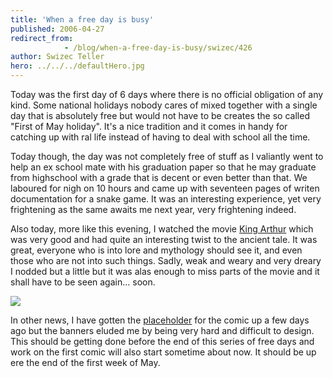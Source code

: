 ```yaml
---
title: 'When a free day is busy'
published: 2006-04-27
redirect_from: 
            - /blog/when-a-free-day-is-busy/swizec/426
author: Swizec Teller
hero: ../../../defaultHero.jpg
---
```

Today was the first day of 6 days where there is no official obligation of any kind. Some national holidays nobody cares of mixed together with a single day that is absolutely free but would not have to be creates the so called "First of May holiday". It's a nice tradition and it comes in handy for catching up with ral life instead of having to deal with school all the time.  
  
Today though, the day was not completely free of stuff as I valiantly went to help an ex school mate with his graduation paper so that he may graduate from highschool with a grade that is decent or even better than that. We laboured for nigh on 10 hours and came up with seventeen pages of writen documentation for a snake game. It was an interesting experience, yet very frightening as the same awaits me next year, very frightening indeed.  
  
Also today, more like this evening, I watched the movie [King Arthur](http://www.imdb.com/title/tt0349683/) which was very good and had quite an interesting twist to the ancient tale. It was great, everyone who is into lore and mythology should see it, and even those who are not into such things. Sadly, weak and weary and very dreary I nodded but a little but it was alas enough to miss parts of the movie and it shall have to be seen again... soon.  


![](http://www.rapper.it/King%20Arthur-Guinevere.jpg)  


  
  
In other news, I have gotten the [placeholder](http://swizec.com/index.php/mode=show_comics/comic=0) for the comic up a few days ago but the banners eluded me by being very hard and difficult to design. This should be getting done before the end of this series of free days and work on the first comic will also start sometime about now. It should be up ere the end of the first week of May.